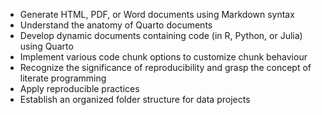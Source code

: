 - Generate HTML, PDF, or Word documents using Markdown syntax
- Understand the anatomy of Quarto documents 
- Develop dynamic documents containing code (in R, Python, or Julia) using Quarto
- Implement various code chunk options to customize chunk behaviour
- Recognize the significance of reproducibility and grasp the concept of literate programming
- Apply reproducible practices 
- Establish an organized folder structure for data projects
